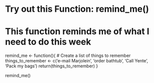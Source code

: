 # Try out this Function: remind_me()

# This function reminds me of what I need to do this week

remind_me <- function(){
  # Create a list of things to remember
  things_to_remember <- c('e-mail Marjolein', 'order bathtub', 'Call Yente', 'Pack my bags')
  return(things_to_remember)
}

remind_me()